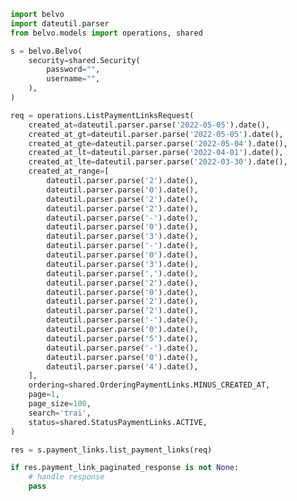 ```python ListPaymentLinks.py
import belvo
import dateutil.parser
from belvo.models import operations, shared

s = belvo.Belvo(
    security=shared.Security(
        password="",
        username="",
    ),
)

req = operations.ListPaymentLinksRequest(
    created_at=dateutil.parser.parse('2022-05-05').date(),
    created_at_gt=dateutil.parser.parse('2022-05-05').date(),
    created_at_gte=dateutil.parser.parse('2022-05-04').date(),
    created_at_lt=dateutil.parser.parse('2022-04-01').date(),
    created_at_lte=dateutil.parser.parse('2022-03-30').date(),
    created_at_range=[
        dateutil.parser.parse('2').date(),
        dateutil.parser.parse('0').date(),
        dateutil.parser.parse('2').date(),
        dateutil.parser.parse('2').date(),
        dateutil.parser.parse('-').date(),
        dateutil.parser.parse('0').date(),
        dateutil.parser.parse('3').date(),
        dateutil.parser.parse('-').date(),
        dateutil.parser.parse('0').date(),
        dateutil.parser.parse('3').date(),
        dateutil.parser.parse(',').date(),
        dateutil.parser.parse('2').date(),
        dateutil.parser.parse('0').date(),
        dateutil.parser.parse('2').date(),
        dateutil.parser.parse('2').date(),
        dateutil.parser.parse('-').date(),
        dateutil.parser.parse('0').date(),
        dateutil.parser.parse('5').date(),
        dateutil.parser.parse('-').date(),
        dateutil.parser.parse('0').date(),
        dateutil.parser.parse('4').date(),
    ],
    ordering=shared.OrderingPaymentLinks.MINUS_CREATED_AT,
    page=1,
    page_size=100,
    search='trai',
    status=shared.StatusPaymentLinks.ACTIVE,
)

res = s.payment_links.list_payment_links(req)

if res.payment_link_paginated_response is not None:
    # handle response
    pass
```

